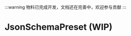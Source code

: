 
:::warning
物料已完成开发，文档还在完善中，欢迎参与贡献
:::

# JsonSchemaPreset (WIP)

<SourceCode
  href="https://github.com/bytedance/flowgram.ai/tree/main/packages/materials/form-materials/src/plugins/json-schema-preset"
/>
